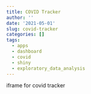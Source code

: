 ```yaml
---
title: COVID Tracker
author: ''
date: '2021-05-01'
slug: covid-tracker
categories: []
tags:
  - apps
  - dashboard
  - covid
  - shiny
  - exploratory_data_analysis
---
```


iframe for covid tracker